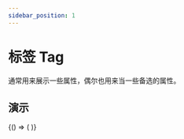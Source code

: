 ```yaml
---
sidebar_position: 1
---
```



# 标签 Tag

通常用来展示一些属性，偶尔也用来当一些备选的属性。

## 演示

<BrowserOnly>
  {() => (<ThemeProvider>
    <Grid xGap={16} cols={2} style={{
      alignItems: 'flex-start'
    }}>
      <Grid yGap={16} cols={1}>
        <CodeBlock title="基础"
                   description={'它有不同的类型。'}
                   code={String(BasicCode)}>
          <Basic />
        </CodeBlock>
        <CodeBlock title="尺寸"
                   description={'它有不同的尺寸。'}
                   code={String(SizeCode)}>
          <Size />
        </CodeBlock>
      </Grid>
      <Grid yGap={16} cols={1}>
        <CodeBlock title="无边框"
                   code={String(NoBorderedCode)}>
          <NoBordered />
        </CodeBlock>
      </Grid>
    </Grid>
  </ThemeProvider>)}
</BrowserOnly>